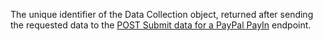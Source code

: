 <ParamField path="DataCollectionId" type="string" required>

The unique identifier of the Data Collection object, returned after sending the requested data to the [POST Submit data for a PayPal PayIn](/api-reference/paypal/submit-data-paypal-payin) endpoint.
</ParamField>